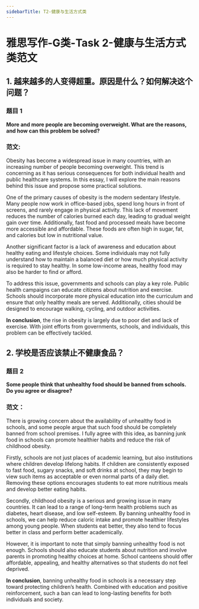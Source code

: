 ```yaml
---
sidebarTitle: T2-健康与生活方式类
---
```



# 雅思写作-G类-Task 2-健康与生活方式类范文

## 1. 越来越多的人变得超重。原因是什么？如何解决这个问题？
### 题目 1

**More and more people are becoming overweight. What are the reasons, and how can this problem be solved?**

### 范文:

Obesity has become a widespread issue in many countries, with an increasing number of people becoming overweight. This trend is concerning as it has serious consequences for both individual health and public healthcare systems. In this essay, I will explore the main reasons behind this issue and propose some practical solutions.

One of the primary causes of obesity is the modern sedentary lifestyle. Many people now work in office-based jobs, spend long hours in front of screens, and rarely engage in physical activity. This lack of movement reduces the number of calories burned each day, leading to gradual weight gain over time. Additionally, fast food and processed meals have become more accessible and affordable. These foods are often high in sugar, fat, and calories but low in nutritional value.

Another significant factor is a lack of awareness and education about healthy eating and lifestyle choices. Some individuals may not fully understand how to maintain a balanced diet or how much physical activity is required to stay healthy. In some low-income areas, healthy food may also be harder to find or afford.

To address this issue, governments and schools can play a key role. Public health campaigns can educate citizens about nutrition and exercise. Schools should incorporate more physical education into the curriculum and ensure that only healthy meals are served. Additionally, cities should be designed to encourage walking, cycling, and outdoor activities.

**In conclusion**, the rise in obesity is largely due to poor diet and lack of exercise. With joint efforts from governments, schools, and individuals, this problem can be effectively tackled.

## 2. 学校是否应该禁止不健康食品？
### 题目 2

**Some people think that unhealthy food should be banned from schools. Do you agree or disagree?**

###  范文：

There is growing concern about the availability of unhealthy food in schools, and some people argue that such food should be completely banned from school premises. I fully agree with this idea, as banning junk food in schools can promote healthier habits and reduce the risk of childhood obesity.

Firstly, schools are not just places of academic learning, but also institutions where children develop lifelong habits. If children are consistently exposed to fast food, sugary snacks, and soft drinks at school, they may begin to view such items as acceptable or even normal parts of a daily diet. Removing these options encourages students to eat more nutritious meals and develop better eating habits.

Secondly, childhood obesity is a serious and growing issue in many countries. It can lead to a range of long-term health problems such as diabetes, heart disease, and low self-esteem. By banning unhealthy food in schools, we can help reduce caloric intake and promote healthier lifestyles among young people. When students eat better, they also tend to focus better in class and perform better academically.

However, it is important to note that simply banning unhealthy food is not enough. Schools should also educate students about nutrition and involve parents in promoting healthy choices at home. School canteens should offer affordable, appealing, and healthy alternatives so that students do not feel deprived.

**In conclusion**, banning unhealthy food in schools is a necessary step toward protecting children’s health. Combined with education and positive reinforcement, such a ban can lead to long-lasting benefits for both individuals and society.

